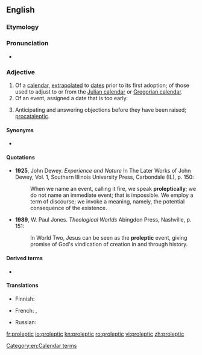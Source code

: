 ==English==

===Etymology===
{{suffix|prolepsis|ic|lang=en}}

===Pronunciation===
* {{IPA|/pɹoʊˈlɛptɪk/|lang=en}}

===Adjective===
{{en-adj}}

# Of a [[calendar]], [[extrapolated]] to [[dates]] prior to its first adoption; of those used to adjust to or from the [[Julian calendar]] or [[Gregorian calendar]].
# Of an event, assigned a date that is too early.
# {{lb|en|rhetoric}} Anticipating and answering objections before they have been raised; [[procataleptic]].

====Synonyms====
* {{sense|Anticipating and answering objections}} {{l|en|anticipatory}}

====Quotations====
* '''1925''', John Dewey. ''Experience and Nature'' In The Later Works of John Dewey, Vol. 1, Southern Illinois University Press, Carbondale (IL), p. 150:
*: When we name an event, calling it fire, we speak '''proleptically'''; we do not name an immediate event; that is impossible. We employ a term of discourse; we invoke a meaning, namely, the potential consequence of the existence.
* '''1989''', W. Paul Jones. ''Theological Worlds'' Abingdon Press, Nashville, p. 151:
*: In World Two, Jesus can be seen as the '''proleptic''' event, giving promise of God's vindication of creation in and through history.

====Derived terms====
* {{l|en|proleptically}}

====Translations====
{{trans-top|calendar: extrapolated to dates prior to its first adoption}}
* Finnish: {{t|fi|proleptinen}}
{{trans-mid}}
* French: {{t+|fr|proleptique|m|f}}, {{t+|fr|proleptique|m|f}}
{{trans-bottom}}

{{trans-top|having been assigned too early a date}}
* Russian: {{t+|ru|преждевре́менный}}
{{trans-mid}}
{{trans-bottom}}

[[Category:en:Calendar terms]]

[[fr:proleptic]]
[[io:proleptic]]
[[kn:proleptic]]
[[ro:proleptic]]
[[vi:proleptic]]
[[zh:proleptic]]